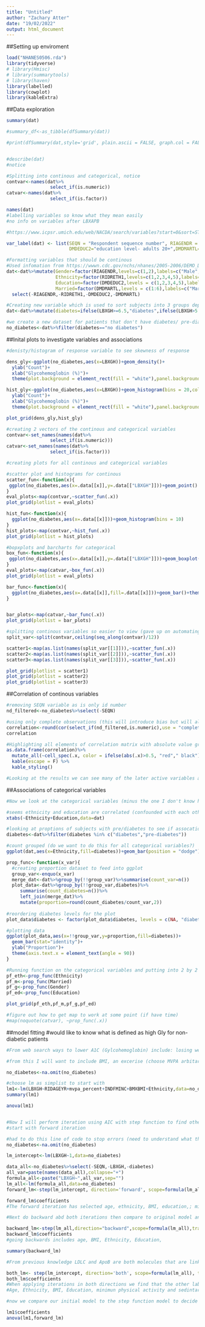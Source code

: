 ```yaml
---
title: "Untitled"
author: "Zachary Atter"
date: "19/02/2022"
output: html_document
---
```

##Setting up enviroment
```r
load("NHANES0506.rda")
library(tidyverse)
# library(Hmisc)
# library(summarytools)
# library(haven)
library(labelled)
library(cowplot)
library(kableExtra)
```

##Data exploration
```r
summary(dat)

#summary_df<-as_tibble(dfSummary(dat))

#print(dfSummary(dat,style='grid', plain.ascii = FALSE, graph.col = FALSE))


#describe(dat)
#notice

#Splitting into continous and categorical, notice 
contvar<-names(dat%>%
                select_if(is.numeric))
catvar<-names(dat%>%
                select_if(is.factor))

names(dat)
#labelling variables so know what they mean easily
#no info on variables after LBXAPB

#https://www.icpsr.umich.edu/web/NACDA/search/variables?start=0&sort=STUDYID%20asc%2CDATASETID%20asc%2CSTARTPOS%20asc&STUDYQ=25504&EXTERNAL_FLAG=1&ARCHIVE=NACDA&rows=50 does not even contain any info on the later variables (I think they have been renamed)

var_label(dat) <- list(SEQN = "Respondent sequence number", RIAGENDR = "Gender",RIDAGEYR="Age at screening",RIDRETH1="Race/Ethnicity",
                       DMDEDUC2="education level- adults 20+",DMDMARTL="Martial status",INDFMINC="Annual family income",LBXGH="Glycohemoglobin (%)",BMXHT="Standing Height (cm)",BMXBMI="Body Mass Index (kg/m**2)",BMXWAIST="Waist Circumference (cm)",LBXTR="	Triglyceride (mg/dL)",LBDLDL="LDL-cholesterol (mg/dL)",LBXAPB="Apolipoprotein (B) (mg/dL)",valid_days="",valid_min="",cpm="",sed_min="minimum sedintary",light_min="minimum light exercise",active_min="minimum active exercise",sed_percent="sedintary percent",light_percent="light exercise percent",life_percent="",mod_percent="moderate exercise percent",vig_percent="vigarous exercise percent",lightlife_percent="",mvpa_percent="moderate to vigorous physical activity",active_percent="percent of physical activity",sed_bouted_30min="",num_mvpa_bouts="",num_vig_bouts="",mvpa_bouted="",vig_bouted="",guideline_min="")

#Formatting variables that should be continous
#Used infomation from https://wwwn.cdc.gov/nchs/nhanes/2005-2006/DEMO_D.htm#RIDRETH1 to find labels for levels
dat<-dat%>%mutate(Gender=factor(RIAGENDR,levels=c(1,2),labels=c("Male","Female")),
                  Ethnicity=factor(RIDRETH1,levels=c(1,2,3,4,5),labels=c("Mexican American","Other Hispanic","Non-Hispanic White","Non-Hispanic Black","Other Race")),
                  Education=factor(DMDEDUC2,levels = c(1,2,3,4,5),labels=c("< 9th grade","9-11th grade","high school grade","Some College","College graduate")),
                  Married=factor(DMDMARTL,levels = c(1:6),labels=c("Married","Widowed","Divorced","Seperated","Never Married","Living with partner")))%>%
  select(-RIAGENDR,-RIDRETH1,-DMDEDUC2,-DMDMARTL)

#Creating new variable which is used to sort subjects into 3 groups depending on their Glycohemoglobin (%) we note that 49 patients had an NA reading for this measurement
dat<-dat%>%mutate(diabetes=ifelse(LBXGH>=6.5,"diabetes",ifelse(LBXGH>5.7,"pre-diabetes",ifelse(is.na(LBXGH)==F,"no diabetes",NA))))

#we create a new dataset for patients that don't have diabetes/ pre-diabetes (we have to take care as we have excluded the 49 NA values from this datset)
no_diabetes<-dat%>%filter(diabetes=="no diabetes")

```

##Inital plots to investigate variables and associations
```r
#denisty/histogram of response variable to see skewness of response

dens_gly<-ggplot(no_diabetes,aes(x=LBXGH))+geom_density()+
  ylab("Count")+
  xlab("Glycohemoglobin (%)")+
  theme(plot.background = element_rect(fill = "white"),panel.background = element_rect(fill = "white"),axis.line.x = element_line(color = "black"), axis.line.y = element_line(color = "black"),legend.background = element_rect(colour = "grey50"),panel.border = element_blank(),panel.grid.major = element_blank(), panel.grid.minor = element_blank(),axis.title=element_text(size=18,face="bold"),axis.text=element_text(size=18),axis.title.x = element_text(vjust=-0.1),legend.title=element_blank())

hist_gly<-ggplot(no_diabetes,aes(x=LBXGH))+geom_histogram(bins = 20,color="black",fill="white")+
  ylab("Count")+
  xlab("Glycohemoglobin (%)")+
  theme(plot.background = element_rect(fill = "white"),panel.background = element_rect(fill = "white"),axis.line.x = element_line(color = "black"), axis.line.y = element_line(color = "black"),legend.background = element_rect(colour = "grey50"),panel.border = element_blank(),panel.grid.major = element_blank(), panel.grid.minor = element_blank(),axis.title=element_text(size=18,face="bold"),axis.text=element_text(size=18),axis.title.x = element_text(vjust=-0.1),legend.title=element_blank())

plot_grid(dens_gly,hist_gly)
```

```r
#creating 2 vectors of the continous and categorical variables
contvar<-set_names(names(dat%>%
                select_if(is.numeric)))
catvar<-set_names(names(dat%>%
                select_if(is.factor)))

#creating plots for all continous and categorical variables

#scatter plot and histograms for continous
scatter_fun<-function(x){
 ggplot(no_diabetes,aes(x=.data[[x]],y=.data[["LBXGH"]]))+geom_point()
}
eval_plots<-map(contvar,~scatter_fun(.x))
plot_grid(plotlist = eval_plots)

hist_fun<-function(x){
  ggplot(no_diabetes,aes(x=.data[[x]]))+geom_histogram(bins = 10)
}
hist_plots<-map(contvar,~hist_fun(.x))
plot_grid(plotlist = hist_plots)

#bopxplots and barcharts for categorical
box_fun<-function(x){
 ggplot(no_diabetes,aes(x=.data[[x]],y=.data[["LBXGH"]]))+geom_boxplot()+theme(axis.text.x = element_text(angle = 90))
}
eval_plots<-map(catvar,~box_fun(.x))
plot_grid(plotlist = eval_plots)

bar_func<-function(x){
  ggplot(no_diabetes,aes(x=.data[[x]],fill=.data[[x]]))+geom_bar()+theme(axis.text.x = element_text(angle = 90),legend.position = "none")
}


bar_plots<-map(catvar,~bar_func(.x))
plot_grid(plotlist = bar_plots)
```

```r
#splitting continous variables so easier to view (gave up on automating the process)
split_var<-split(contvar,ceiling(seq_along(contvar)/12))

scatter1<-map(as.list(names(split_var[[1]])),~scatter_fun(.x))
scatter2<-map(as.list(names(split_var[[2]])),~scatter_fun(.x))
scatter3<-map(as.list(names(split_var[[3]])),~scatter_fun(.x))

plot_grid(plotlist = scatter1)
plot_grid(plotlist = scatter2)
plot_grid(plotlist = scatter3)
```

##Correlation of continous variables
```r
#removing SEQN variable as is only id number
nd_filtered<-no_diabetes%>%select(-SEQN)

#using only complete observations (this will introduce bias but will allow us to see associations that should exist even with the missing data unless systematic will need to look at how data was gathered etc)
correlation<-round(cor(select_if(nd_filtered,is.numeric),use = "complete.obs"),2)
correlation

#Highlighting all elements of correlation matrix with absolute value greater than 0.5
as.data.frame(correlation)%>%
  mutate_all(~cell_spec(.x, color = ifelse(abs(.x)>0.5, "red"," black"))) %>%
  kable(escape = F) %>%
  kable_styling()

#Looking at the results we can see many of the later active variables are highly correlated as would be expected therefore we should only select 1 (need to know more about their descriptions to choose) and maybe consult with a sport scientist at which excerise category is likely to be effect at reducing A1C (ie is any exercise effective or does it need to be moderate/vigorous?)
```

##Associations of categorical variables
```r
#Now we look at the categorical variables (minus the one I don't know how to code so is currently a continous variable)

#seems ethnicity and education are correlated (confounded with each other), only include one
xtabs(~Ethnicity+Education,data=dat)

#looking at proptions of subjects with pre/diabetes to see if assocation exists between this and categoical variable as will give an idea of if these variables have an effect on likelihood of having high gly
diabetes<-dat%>%filter(diabetes %in% c("diabetes","pre-diabetes"))

#count grouped (do we want to do this for all categorical variables?)
ggplot(dat,aes(x=Ethnicity,fill=diabetes))+geom_bar(position = "dodge")+theme(axis.text.x = element_text(angle = 90))

prop_func<-function(x_var){
  #creating proportion dataset to feed into ggplot
  group_var<-enquo(x_var)
  merge_dat<-dat%>%group_by(!!group_var)%>%summarise(count_var=n())
  plot_data<-dat%>%group_by(!!group_var,diabetes)%>%
     summarise(count_diabetes=n())%>%
     left_join(merge_dat)%>%
     mutate(proportion=round(count_diabetes/count_var,2))
  
#reordering diabetes levels for the plot
plot_data$diabetes <- factor(plot_data$diabetes, levels = c(NA, "diabetes", "pre-diabetes","no diabetes"))

#plotting data   
ggplot(plot_data,aes(x=!!group_var,y=proportion,fill=diabetes))+
  geom_bar(stat="identity")+
  ylab("Proportion")+
  theme(axis.text.x = element_text(angle = 90))
}

#Running function on the categorical variables and putting into 2 by 2 plot to view all at once
pf_eth<-prop_func(Ethnicity)
pf_m<-prop_func(Married)
pf_g<-prop_func(Gender)
pf_ed<-prop_func(Education)

plot_grid(pf_eth,pf_m,pf_g,pf_ed)

#figure out how to get map to work at some point (if have time)
#map(noquote(catvar), ~prop_func(.x))
```



##model  fitting
#would like to know what is defined as high Gly for non-diabetic patients
```r
#From web search ways to lower A1C (Gylcohemoglobin) include: losing weight(in particular not being overweight-related to BMI), exercise, eat more vegtables (lower carbs)-I am going to assume this is easier for people more 'well off'

#from this I will want to include BMI, an excerise (choose MVPA arbitary until know more about them [only want to choose one as know they are highly correlated to each other]), annual family income, age (affects weight and also not include married status as confounded with this, [this may also be confounded with other variables such as exercise etc]), ethnicity as diabetic proportion seems to vary significantly with ethnicity

no_diabetes<-na.omit(no_diabetes)

#choose lm as simplist to start with
lm1<-lm(LBXGH~RIDAGEYR+mvpa_percent+INDFMINC+BMXBMI+Ethnicity,data=no_diabetes)
summary(lm1)

anova(lm1)


#Now I will perform iteration using AIC with step function to find other models to compare to my intial one to see how they vary (will then need to consider other distributions)
#start with forward iteration

#had to do this line of code to stop errors (need to understand what this is actually doing though)
no_diabetes<-na.omit(no_diabetes)

lm_intercept<-lm(LBXGH~1,data=no_diabetes)

data_all<-no_diabetes%>%select(-SEQN,-LBXGH,-diabetes)
all_var=paste(names(data_all),collapse="+")
formula_all<-paste("LBXGH~",all_var,sep="")
lm_all<-lm(formula_all,data=no_diabetes)
forward_lm<-step(lm_intercept, direction='forward', scope=formula(lm_all),trace = 0)

forward_lm$coefficients
#The forward iteration has selected age, ethnicity, BMI, education,; minimum active time and seditary bouted 30 min 

#Next do backward abd both iterations then compare to original model and evaluate what needs to be done

backward_lm<-step(lm_all,direction="backward",scope=formula(lm_all),trace=0)
backward_lm$coefficients
#going backwards includes age, BMI, Ethnicity, Education,

summary(backward_lm)

#From previous knowledge LDLC and ApoB are both molecules that are linked to cardiovascular diseases and thus makes sense to be correlated with increase in Gly (may also be correlated with BMI)

both_lm<- step(lm_intercept, direction='both', scope=formula(lm_all), trace=0)
both_lm$coefficients
#When applying iterations in both directions we find that the other lab readings are no longer significant
#Age, Ethnicity, BMI, Education, minimun physical activity and sedintary bouted 30 min (agreeing with forward iteration of step function)

#now we compare our initial model to the step function model to decide if any changes need to be made (wold proberally also want to consult an expert/ google)

lm1$coefficients
anova(lm1,forward_lm)
```